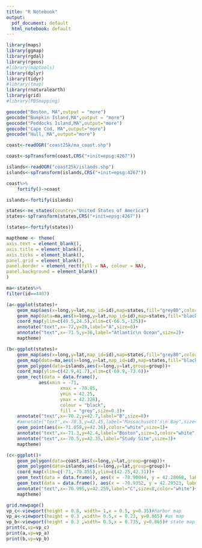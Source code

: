 ```yaml
---
title: "R Notebook"
output:
  pdf_document: default
  html_notebook: default
---
```


```r
library(maps)
library(ggmap)
library(rgdal)
library(rgeos)
#library(maptools)
library(dplyr)
library(tidyr)
#library(tmap)
library(rnaturalearth)
library(grid)
#library(PBSmapping)
```


```r
geocode("Boston, MA",output = "more")
geocode("Bumpkin Island,MA",output = "more")
geocode("Peddocks Island,MA",output="more")
geocode("Cape Cod, MA",output="more")
geocode("Hull, MA",output="more")
```

```r
coast<-readOGR("coast25k/ma_coast.shp")
```

```r
coast<-spTransform(coast,CRS("+init=epsg:4267"))
```

```r
islands<-readOGR("coast25k/islands.shp")
islands<-spTransform(islands,CRS("+init=epsg:4267"))
```

```r
coast%>%
	fortify()->coast
```

```r
islands<-fortify(islands)
```

```r
states<-ne_states(country="United States of America")
states<-spTransform(states,CRS("+init=epsg:4267"))
```

```r
(states<-fortify(states))
```



```r
maptheme <- theme(
axis.text = element_blank(),
axis.title = element_blank(),
axis.ticks = element_blank(),
panel.grid = element_blank(),
panel.border = element_rect(fill = NA, colour = NA),
panel.background = element_blank()
)
```


```r
ma<-states%>%
filter(id==4407)
````


```r
(a<-ggplot(states)+
	geom_map(aes(x=long,y=lat,map_id=id),map=states,fill="grey80",color="black",size=0.01)+
	geom_map(data=ma,aes(x=long,y=lat,map_id=id),map=states,fill="black",color="black",size=0.5)+
	coord_map(ylim=c(49.5,24.5),xlim=c(-66.5,-125))+
	annotate("text",x=-72,y=29,label="A",size=8)+
	annotate("text",x=-71.5,y=36,label="Atlantic\n Ocean",size=2)+
	maptheme)
```

```r
(b<-ggplot(states)+
	geom_map(aes(x=long,y=lat,map_id=id),map=states,fill="grey80",color="black")+
	geom_map(data=ma,aes(x=long,y=lat,map_id=id),map=states,fill="black",color="black")+
	geom_polygon(data=islands,aes(x=long,y=lat,group=group))+
 	coord_map(ylim=c(42.9,41.7),xlim=c(-69.9,-73.6))+
	geom_rect(data = data.frame(),
			aes(xmin = -71, 
					xmax = -70.85, 
					ymin = 42.25, 
					ymax = 42.328),
					colour = "black", 
					fill = "grey",size=0.3)+
	annotate("text",x=-70.2,y=42.7,label="B",size=8)+
	#annotate("text",x=-70.5,y=42.45,label="Massachusett's\n Bay",size=2)+
	geom_point(aes(x=-71.058,y=42.36),color="white",size=1)+
	annotate("text",x=-71.3,y=42.4,label="Boston",size=3,color="white")+
 	annotate("text",x=-70.5,y=42.35,label="Study Site",size=3)+
	maptheme)
```

```r
(c<-ggplot()+
	geom_polygon(data=coast,aes(x=long,y=lat,group=group))+
 	geom_polygon(data=islands,aes(x=long,y=lat,group=group))+
	coord_map(xlim=c(-71,-70.855),ylim=c(42.25,42.31))+
	geom_text(data = data.frame(), aes(x = -70.90044, y = 42.28068, label = "Bumpkin \n Island"),hjust= 0.6, vjust = -0.4)+
	geom_text(data = data.frame(), aes(x = -70.9352, y = 42.29523, label = "Peddocks\n Island"),hjust = 1,vjust=-1.2)+
	annotate("text",x=-70.995,y=42.259,label="C",size=8,color="white")+
 	maptheme)
```


```r
grid.newpage()
vp_c<-viewport(height = 0.8, width= 1,x = 0.5, y=0.35)#harbor map
vp_a<-viewport(height = 0.3 ,width= 0.5,x = 0.23, y=0.865) #us map
vp_b<-viewport(height = 0.3 ,width= 0.5,x = 0.735, y=0.865)# state map
print(c,vp=vp_c)
print(a,vp=vp_a)
print(b,vp=vp_b)
```
```r

```


